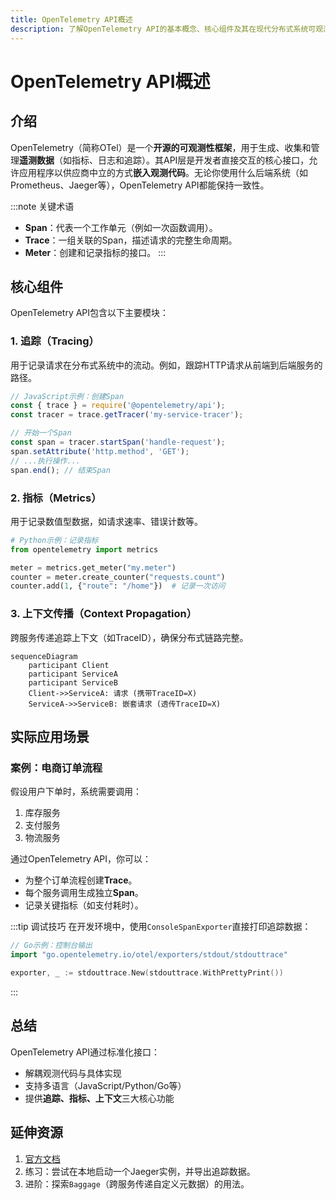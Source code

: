 ```yaml
---
title: OpenTelemetry API概述
description: 了解OpenTelemetry API的基本概念、核心组件及其在现代分布式系统可观测性中的作用。适合初学者的完整指南。
---
```


# OpenTelemetry API概述

## 介绍

OpenTelemetry（简称OTel）是一个**开源的可观测性框架**，用于生成、收集和管理**遥测数据**（如指标、日志和追踪）。其API层是开发者直接交互的核心接口，允许应用程序以供应商中立的方式**嵌入观测代码**。无论你使用什么后端系统（如Prometheus、Jaeger等），OpenTelemetry API都能保持一致性。

:::note 关键术语
- **Span**：代表一个工作单元（例如一次函数调用）。
- **Trace**：一组关联的Span，描述请求的完整生命周期。
- **Meter**：创建和记录指标的接口。
:::

## 核心组件

OpenTelemetry API包含以下主要模块：

### 1. 追踪（Tracing）
用于记录请求在分布式系统中的流动。例如，跟踪HTTP请求从前端到后端服务的路径。

```javascript
// JavaScript示例：创建Span
const { trace } = require('@opentelemetry/api');
const tracer = trace.getTracer('my-service-tracer');

// 开始一个Span
const span = tracer.startSpan('handle-request');
span.setAttribute('http.method', 'GET');
// ...执行操作...
span.end(); // 结束Span
```

### 2. 指标（Metrics）
用于记录数值型数据，如请求速率、错误计数等。

```python
# Python示例：记录指标
from opentelemetry import metrics

meter = metrics.get_meter("my.meter")
counter = meter.create_counter("requests.count")
counter.add(1, {"route": "/home"})  # 记录一次访问
```

### 3. 上下文传播（Context Propagation）
跨服务传递追踪上下文（如TraceID），确保分布式链路完整。

```mermaid
sequenceDiagram
    participant Client
    participant ServiceA
    participant ServiceB
    Client->>ServiceA: 请求 (携带TraceID=X)
    ServiceA->>ServiceB: 嵌套请求 (透传TraceID=X)
```

## 实际应用场景

### 案例：电商订单流程
假设用户下单时，系统需要调用：
1. 库存服务
2. 支付服务
3. 物流服务

通过OpenTelemetry API，你可以：
- 为整个订单流程创建**Trace**。
- 每个服务调用生成独立**Span**。
- 记录关键指标（如支付耗时）。

:::tip 调试技巧
在开发环境中，使用`ConsoleSpanExporter`直接打印追踪数据：
```go
// Go示例：控制台输出
import "go.opentelemetry.io/otel/exporters/stdout/stdouttrace"

exporter, _ := stdouttrace.New(stdouttrace.WithPrettyPrint())
```
:::

## 总结

OpenTelemetry API通过标准化接口：
- 解耦观测代码与具体实现
- 支持多语言（JavaScript/Python/Go等）
- 提供**追踪、指标、上下文**三大核心功能

## 延伸资源
1. [官方文档](https://opentelemetry.io/docs/)
2. 练习：尝试在本地启动一个Jaeger实例，并导出追踪数据。
3. 进阶：探索`Baggage`（跨服务传递自定义元数据）的用法。
